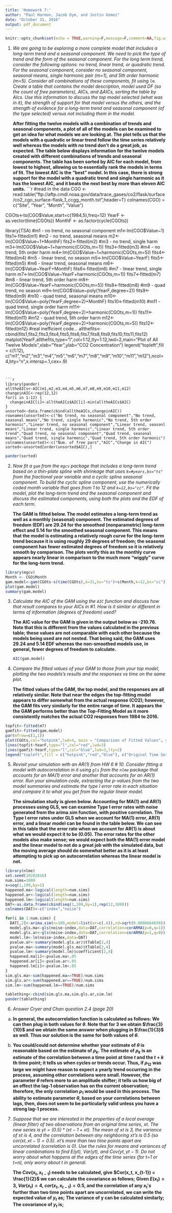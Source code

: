 ```yaml
---
title: 'Homework 7:'
author: "Paul Harmon, Jacob Dym, and Justin Gomez"
date: "October 31, 2016"
output: pdf_document
---
```


```r
knitr::opts_chunk$set(echo = TRUE,warning=F,message=F,comment=NA,fig.width=6,fig.height=4)
```

1) _We are going to be exploring a more complete model that includes a long-term trend and a seasonal component. We need to pick the type of trend and the form of the seasonal component. For the long term trend, consider the following options: no trend, linear trend, or quadratic trend. For the seasonal component, consider no seasonal component, seasonal means, single harmonic pair (m=1), and 5th order harmonic (m=5). Consider all combinations of these components, fit using `lm`.  Create a table that contains the model description, model used DF (so the count of free parameters), AICs, and $\Delta$AICs, sorting the table by AIcs. Use this information to discuss the top model selected (what was in it), the strength of support for that model versus the others, and the strength of evidence for a long-term trend and seasonal component (of the type selected) versus not including them in the model._

    __After fitting the twelve models with a combination of trends and seasonal components, a plot of all of the models can be examined to get an idea for what models we are looking at. The plot tells us that the models with a quadratic or linear trend follow the time series relatively well whereas the models with no trend don't do a great job, as expected. The table below displays information for the twelve models created with different combinations of trends and seasonal components. The table has been sorted by AIC for each model, from lowest to highest, allowing us to essentially rank the models in terms of fit. The lowest AIC is the "best" model. In this case, there is strong support for the model with a quadratic trend and single harmonic as it has the lowest AIC, and it beats the next best by more than eleven AIC units.__
```r
#read in the data
CGO <- read.table("ftp://aftp.cmdl.noaa.gov/data/trace_gases/co2/flask/surface/co2_cgo_surface-flask_1_ccgg_month.txt",header=T)
colnames(CGO) = c("Site", "Year", "Month", "Value")

CGOts<-ts(CGO$Value,start=c(1984,5),freq=12)
YearF <- as.vector(time(CGOts))
MonthF <- as.factor(cycle(CGOts))

library(TSA)
#m1 - no trend, no seasonal component
m1<-lm(CGO$Value~1)
fits1<-fitted(m1)
#m2 - no trend, seasonal means
m2<-lm(CGO$Value~1+MonthF)
fits2<-fitted(m2)
#m3 - no trend, single harm
m3<-lm(CGO$Value~1+harmonic(CGOts,m=1))
fits3<-fitted(m3)
#m4 - no trend, 5th order harm
m4<-lm(CGO$Value~1+harmonic(CGOts,m=5))
fits4<-fitted(m4)
#m5 - linear trend, no season
m5<-lm(CGO$Value~YearF)
fits5<-fitted(m5)
#m6 - linear trend, seasonal means
m6<-lm(CGO$Value~YearF+MonthF)
fits6<-fitted(m6)
#m7 - linear trend, single harm
m7<-lm(CGO$Value~YearF+harmonic(CGOts,m=1))
fits7<-fitted(m7)
#m8 - linear trend, 5th order harm
m8<-lm(CGO$Value~YearF+harmonic(CGOts,m=5))
fits8<-fitted(m8)
#m9 - quad trend, no season
m9<-lm(CGO$Value~poly(YearF,degree=2))
fits9<-fitted(m9)
#m10 - quad trend, seasonal means
m10<-lm(CGO$Value~poly(YearF,degree=2)+MonthF)
fits10<-fitted(m10)
#m11 - quad trend, single order harm
m11<-lm(CGO$Value~poly(YearF,degree=2)+harmonic(CGOts,m=1))
fits11<-fitted(m11)
#m12 - quad trend, 5th order harm
m12<-lm(CGO$Value~poly(YearF,degree=2)+harmonic(CGOts,m=5))
fits12<-fitted(m12)
#real inefficient code...
allthefits<-cbind(fits1,fits2,fits3,fits4,fits5,fits6,fits7,fits8,fits9,fits10,fits11,fits12)
matplot(YearF,allthefits,type="l",col=1:12,lty=1:12,lwd=2,main="Plot of All Twelve Models",xlab="Year",ylab="CO2 Concentration")
legend("topleft",fill = c(1:12), c("m1","m2","m3","m4","m5","m6","m7","m8","m9","m10","m11","m12"),ncol=4,bty="n",x.intersp=.1,cex=.9)
```


```r
library(pander)
alltheAICs<-AIC(m1,m2,m3,m4,m5,m6,m7,m8,m9,m10,m11,m12)
changeinAIC<-rep(12,12)
for(i in 1:12) {
  changeinAIC[i]<-alltheAICs$AIC[i]-min(alltheAICs$AIC)
}
unsorted<-data.frame(cbind(alltheAICs,changeinAIC))
rownames(unsorted)<-c("No trend, no seasonal component","No trend, seasonal means","No trend, single harmonic","No trend, 5th order harmonic","Linear trend, no seasonal component","Linear trend, seasonl means","Linear trend, single harmonic","Linear trend, 5th order trend","Quad trend, no seasonal component","Quad trend, seasonal means","Quad trend, single harmonic","Quad trend, 5th order harmonic")
colnames(unsorted)<-c("Num. of free pars","AIC","Change in AIC")
sorted<-unsorted[order(unsorted$AIC),]
```

```r
pander(sorted)
```

2) _Now fit a `gam` from the `mgcv` package that includes a long-term trend based on a thin-plate spline with shrinkage that uses `k=#years,bs="ts"` from the fractional year variable and a cyclic spline seasonal component. To build the cyclic spline component, use the numerically coded month variable that goes from 1 to 12 and `k=12,bs="cc"`. Fit the model, plot the long-term trend and the seasonal component and discuss the estimated components, using both the plots and the EDF of each term._

    __The GAM is fitted below. The model estimates a long-term trend as well as a monthly (seasonal) component. The estimated degrees of freedom (EDF) are 29.24 for the smoothed (nonparametric) long-term effect and 5.14 for the smoothed seasonal component. This means that the model is estimating a relatively rough curve for the long-term trend because it is using roughly 29 degrees of freedom; the seasonal component has fewer estimated degrees of freedom so it is relatively smooth by comparison. The plots verify this as the monthly curve appears nearly linear in comparison to the much more "wiggly" curve for the long-term trend.__


```r
library(mgcv)
Month <- CGO$Month
gam.model<-gam(CGOts~s(time(CGOts),k=31,bs="ts")+s(Month,k=12,bs="cc"))
plot(gam.model)
summary(gam.model)
```


3) _Calculate the AIC of the GAM using the `AIC` function and discuss how that result compares to your AICs in #1. How is it similar or different in terms of information (degrees of freedom) used?_

    __The AIC value for the GAM is given in the output below as -210.76. Note that this is different from the values calculated in the previous table; these values are not comparable with each other because the models being used are not nested. That being said, the GAM uses 29.24 and 5.14 EDF whereas the non-smoothed models use, in general, fewer degrees of freedom to calculate.__
```r
AIC(gam.model)
```

4) _Compare the fitted values of your GAM to those from your top model, plotting the two models's results and the responses vs time on the same plot._

    __The fitted values of the GAM, the top model, and the responses are all relatively similar. Note that near the edges the top-fitting model appears to differ somewhat from the actual response (CO2); however, the GAM fits very similarly for the entire range of time.  It appears the the GAM performs better than the Top-Fitting Model as it more consistently matches the actual CO2 responses from 1984 to 2016.__

```r
topfit<-fitted(m7)
gamfit<-fitted(gam.model)
par(mfrow=c(1,1))
plot(CGOts,col="hotpink",lwd=4, main = "Comparison of Fitted Values", ylab = "CO2")
lines(topfit~YearF,type="l",col="red",lwd=3)
lines(gamfit~YearF,type="l",col="blue",lwd=3,lty=2)
legend("topleft",fill = c("hotpink","red","blue"), c("Original Time Series","Top Fitting Model","GAM"),cex=.8)
```

5) _Revisit your simulation with an AR(1) from HW 6 \# 10. Consider fitting a model with autocorrelation in it using `gls` from the `nlme` package that accounts for an MA(1) error and another that accounts for an AR(1) error. Run your simulation code, extracting the p-values from the two model summaries and estimate the type I error rate in each situation and compare it to what you get from the regular linear model._ 

    __The simulation study is given below. Accounting for MA(1) and AR(1) processes using GLS, we can examine Type I error rates with noise generated from the arima.sim function, with positive correlation. The Type I error rates under GLS when we account for MA(1) error, AR(1) error, and a linear model can be found in the table below. We can see in this table that the error rate when we account for AR(1) is about what we would expect it to be (0.05). The error rates for the other models also make sense; we would expect both the MA(1) error model and the linear model to not do a great job with the simulated data, but the moving average should do somewhat better as it is at least attempting to pick up on autocorrelation whereas the linear model is not.__

```r
library(nlme)
set.seed(10282016)
num.sims=1000
x=seq(1,109,by=1)
happened.ma<-logical(length=num.sims)
happened.ar<-logical(length=num.sims)
happened.lm<-logical(length=num.sims)
DAT<-as.data.frame(cbind(seq(1,109,by=1),rep(12,109)))
colnames(DAT)<-c("index","noise")

for(i in 1:num.sims) {
  DAT[,2]<-arima.sim(n=109,model=list(ar=c(.6)),sd=sqrt(0.0006664659))
  model.gls.ma<-gls(noise~index,data=DAT,correlation=corARMA(p=0,q=1))
  model.gls.ar<-gls(noise~index,data=DAT,correlation=corARMA(p=1,q=0))
  model.lm<-lm(noise~index,data=DAT)
  pvalue.ar<-summary(model.gls.ar)$tTable[2,4]
  pvalue.ma<-summary(model.gls.ma)$tTable[2,4]
  pvalue.lm<-summary(model.lm)$coefficient[2,4]
  happened.ma[i]<-pvalue.ma<.05
  happened.ar[i]<-pvalue.ar<.05
  happened.lm[i]<-pvalue.lm<.05
}
sim.gls.ma<-sum(happened.ma==TRUE)/num.sims
sim.gls.ar<-sum(happened.ar==TRUE)/num.sims
sim.lm<-sum(happened.lm==TRUE)/num.sims

tablething<-cbind(sim.gls.ma,sim.gls.ar,sim.lm)
pander(tablething)
```

6) _Answer Cryer and Chan question 2.4 (page 20)_


a)

    __In general, the autocorrelation function is calculated as follows:__
    \begin{align*}
    \rho_{t,s} &= \frac{\gamma_{t,s}}{\sqrt{\gamma_{s,s}\gamma_{t,t}}}\\
    &= \frac{\theta\sigma^2_{w}}{\sqrt{(1+\theta^{2})\sigma^{2}_{w}}}\\
    &= \frac{\theta}{1+\theta^{2}}
    \end{align*}
    __We can then plug in both values for $\theta$. Note that for $3$ we obtain $\frac{3}{10}$ and we obtain the same answer when plugging in $\frac{1}{3}$ as well. Thus our solution is the same for both values of $\theta$.__ 

\newpage

b)

    __You could/could not determine whether your estimate of $\theta$ is reasonable based on the estimate of $\rho_{k}$. The estimate of $\rho_{k}$ is an estimate of the correlation between a time point at time $t$ and the $t+k$ th time point; it tells us when cycles or trends occur. Thus, if $\rho_{12}$ was large we might have reason to expect a yearly trend occurring in the process, assuming other correlations were small. However, the parameter $\theta$ refers more to an amplitude shifter; it tells us how big of an effect the lag-1 observation has on the current observation; therefore, the only correlation $\rho_{1}$ would be used in this process. The ability to estimate parameter $\theta$, based on your correlations between lags, then, does not seem to be particularly valid unless you have a strong lag-1 process.__


7) _Suppose that we are interested in the properties of a local average (linear filter) of two observations from an original time series, $xt$. The new series is $yt=(0.5)*(x{t-1}+xt)$. The mean of $xt$ is 3, the variance of $xt$ is 4, and the correlation between any neighboring $xt$'s is 0.5 (so $cor(xt, x{t-1})=0.5$). $xt$'s more than two time points apart are uncorrelated (correlation is 0). Use the rules for means and variances of linear combinations to find $E(yt)$, $Var(yt)$, and $Cov(yt,y{t-1})$. Do not worry about what happens at the edges of the time series (for t=1 or t=n), only worry about $t$ in general._
    
    __The $Cov(x_t, x_{t-1})$ needs to be calculated, give $Cor(x_t, x_{t-1}) = \frac{1}{2}$ we can calculate the covariance as follows;__
    \begin{align*}
    \frac{1}{2} &=\frac{Cov(x_t,x_{t-1})}{\sqrt{Var(x_t)Var(x_{t-1})}}\\ 
    \end{align*}
    \begin{align*}
    Cov(x_t,x_{t-1})= 2
    \end{align*}
    __Given $E(x_t)=3$, $Var(x_t)=4$, $cor(x_t,x_{t-1})=0.5$, and the correlation of any $x_{t}'s$ further than two time points apart are uncorrelated, we can write the expected value of $y_t$ as;__
    \begin{align*}
    E(y_t) &= E(\frac{x_{t-1} + x_t}{2})\\
    &= E(\frac{x_{t-1}}{2}) + E(\frac{x_{t}}{2})\\
    &= \frac{3}{2} + \frac{3}{2}\\
    &= 3
    \end{align*}
    __The variance of y can be calculated similarly;__
    \begin{align*}
    Var(y_t) &= (\frac{1}{2})^{2}Var(x_t) + (\frac{1}{2})^{2}Var(x_{t-1}) + 2(\frac{1}{2})^2Cov(x_t, x_{t-1})\\
    &= \frac{4}{4} + \frac{4}{4}\\
    &= 2
    \end{align*}
    __The covariance of $y_t$ is;__
    \begin{align*}
    Cov(y_t,y_{t-1}) &= Cov(\frac{x_t + x_{t-1}}{2}, \frac{x_{t-1} + x_{t-2}}{2})\\
    &= \frac{1}{4}Cov(x_t, x_{t-1}) + \frac{1}{4}Cov(x_{t-1}, x_{t-1}) + \frac{1}{4}Cov(x_t, x_{t-2}) + \frac{1}{4}Cov(x_{t-1}, x_{t-2})\\
    &=\frac{1}{2} + 1 + 0 + \frac{1}{2}\\
    &= 2
    \end{align*}
